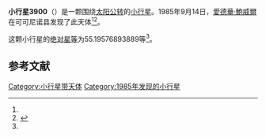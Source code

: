{{Infobox planet
| bgcolour = #FFFFC0
| name = 3900 Knezevic
| symbol = 
| image = 
| caption = 
| discovery = yes
| discovery_ref = 
| discoverer = [[愛德華·鮑威爾|愛德華·鮑威爾]]
| discovery_site = [[可可尼诺县|可可尼诺县]] 
| discovered = 1985年9月14日
| designations = yes
| mp_name = 
| named_after = 
| alt_names = 1985 RK/ 1974 QS1 / 1974 RE2
| mp_category = [[主带小行星|主带小行星]]
| orbit_ref = <ref name="a">[http://ssd.jpl.nasa.gov/sbdb.cgi?sstr=3900 3900 Knezevic] {{Wayback|url=http://ssd.jpl.nasa.gov/sbdb.cgi?sstr=3900 |date=20200918030403 }}，小行星數據庫瀏覽器（JPL Small-Body Database Browser）－[[美国国家航空航天局|美国国家航空航天局]]喷气推进实验室</ref>
| epoch = 2456400.5 (2013年4月18日更新)
| aphelion = {{convert|2.697576854800094|AU|km|3|abbr=on|lk=out}}
| perihelion = {{convert|2.043993931059807|AU|km|3|abbr=on}}
| semimajor = {{convert|2.37078539292995|AU|km|3|abbr=on}}
| eccentricity = 0.137841014
| period = 1333.32736 [[日|日]]<br />3.65[[儒略年|儒略年]]
| avg_speed = 
| inclination = 6.721511964553091
| asc_node = 338.2473586948311
| mean_anomaly = 
| arg_peri = 55.19576893889
| satellites = 
| physical_characteristics = yes
| dimensions = 
| mass = 
| density = 
| surface_grav = 
| escape_velocity = 
| sidereal_day = 
| axial_tilt = 
| pole_ecliptic_lat = 
| pole_ecliptic_lon = 
| albedo = 
| temperatures= 
| temp_name1 = 
| mean_temp_1 = 
| max_temp_1 = 
| temp_name2 = 
| max_temp_2 = 
| spectral_type = 
| abs_magnitude = 55.19576893889
}}

'''小行星3900'''（{{lang-en|3900 Knezevic}}）是一颗围绕[[太阳|太阳]][[公转|公转]]的[[小行星|小行星]]。1985年9月14日，[[愛德華·鮑威爾|愛德華·鮑威爾]]在可可尼诺县发现了此天体<ref name="a" /><ref>{{cite news|title=小行星列表|url=http://cfa-www.harvard.edu/iau/lists/NumberedMPs.txt|accessdate=2013-07-08|newspaper=哈佛大学|archive-date=2008-05-17|archive-url=https://web.archive.org/web/20080517010638/http://cfa-www.harvard.edu/iau/lists/NumberedMPs.txt|dead-url=no}}</ref>。

这颗小行星的[[绝对星等|绝对星等]]为55.19576893889等<ref name="a" />。

==参考文献==
{{reflist}}
{{Minor Planet Number|[[小行星3899|小行星3899]]|[[小行星3901|小行星3901]]}}

{{小天体}}

[[Category:小行星带天体|Category:小行星带天体]]
[[Category:1985年发现的小行星|Category:1985年发现的小行星]]

{{asteroid-stub}}